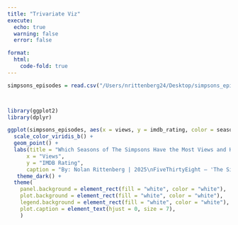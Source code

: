 ```yaml
---
title: "Trivariate Viz"
execute:
  echo: true
  warning: false
  error: false

format: 
  html: 
    code-fold: true
---
```





```r
simpsons_episodes = read.csv("/Users/nrittenberg24/Desktop/simpsons_episodes.csv")



library(ggplot2)
library(dplyr)

ggplot(simpsons_episodes, aes(x = views, y = imdb_rating, color = season)) +
  scale_color_viridis_b() +
  geom_point() +
  labs(title = "Which Seasons of The Simpsons Have the Most Views and Highest Ratings?",
      x = "Views",
      y = "IMDB Rating",
      caption = "By: Nolan Rittenberg | 2025\nFiveThirtyEight — 'The Simpsons by the Data'") + 
   theme_dark() +
  theme(
    panel.background = element_rect(fill = "white", color = "white"),
    plot.background = element_rect(fill = "white", color = "white"),
    legend.background = element_rect(fill = "white", color = "white"),
    plot.caption = element_text(hjust = 0, size = 7),
    )


```

